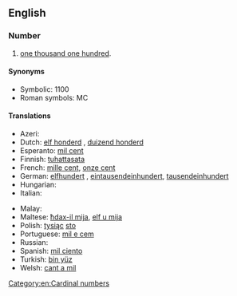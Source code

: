 ==English==

===Number===
{{head|en|numeral}}

# [[one thousand one hundred]].

====Synonyms====
* Symbolic: 1100
* Roman symbols: MC

====Translations====
{{trans-top|one thousand one hundred}}
* Azeri: {{t|az|min yüz}}
* Dutch: [[elf honderd]] {{f}}, [[duizend honderd]]
* Esperanto: [[mil cent]]
* Finnish: [[tuhattasata]]
* French: [[mille cent]], [[onze cent]]
* German: [[elfhundert]] {{f}}, [[eintausendeinhundert]], [[tausendeinhundert]]
* Hungarian: {{t|hu|ezeregyszáz}}
* Italian: {{t|it|millecento}}
{{trans-mid}}
* Malay: {{t|ms|seribu seratus}}
* Maltese: [[ħdax-il mija]], [[elf u mija]]
* Polish: [[tysiąc]] [[sto]]
* Portuguese: [[mil e cem]]
* Russian: {{t|ru|тысяча сто|sc=Cyrl|tr=týsjača sto}}
* Spanish: [[mil ciento]]
* Turkish: [[bin yüz]]
* Welsh: [[cant a mil]]
{{trans-bottom}}

[[Category:en:Cardinal numbers]]